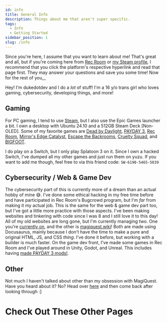 ```yaml
---
id: info
title: General Info
description: Things about me that aren't super specific.
tags:
  - Info
  - Getting Started
sidebar_position: 1
slug: /info
---
```


Since you're here, I assume that you want to learn about me! That's great and all, but if you're coming here from [Rec Room](docs\Info\RecRoom.md) or [my Steam profile](docs\Info\Steam.md), I recommend that you click the platform's respective hyperlink and read that page first. They may answer your questions and save you some time! Now for the rest of you,,,

Hey! I'm dukedotdev and I do a *lot* of stuff! I'm a 16 y/o trans girl who loves gaming, cybersecurity, developing things, and more!

## Gaming

For PC gaming, I tend to use [Steam](docs\Info\Steam.md), but I also use the Epic Games launcher a bit. I own a desktop with Ubuntu 24.10 and a 512GB Steam Deck [Non-OLED]. Some of my favorite games are [Dead by Daylight](https://store.steampowered.com/app/381210/Dead_by_Daylight/), [PAYDAY 3](https://store.steampowered.com/app/1272080/PAYDAY_3/), [Rec Room](https://store.steampowered.com/app/471710/Rec_Room/), [Mirror's Edge Catalyst](https://store.steampowered.com/app/1233570/Mirrors_Edge_Catalyst/), [Escape the Backrooms](https://store.steampowered.com/app/1943950/Escape_the_Backrooms/), [Cruelty Squad](https://store.steampowered.com/app/1388770/Cruelty_Squad/), and [BIGFOOT](https://store.steampowered.com/app/509980/BIGFOOT/).

I do play on a Switch, but I only play Splatoon 3 on it. Since I own a hacked Switch, I've dumped all my other games and just run them on yuzu. If you want to add me though, feel free to via this friend code: ``SW-6190-5465-5039``

## Cybersecurity / Web & Game Dev

The cybersecurity part of this is currently more of a dream than an actual hobby of mine 😅. I've done some ethical hacking in my free time before and have participated in Rec Room's Bugcrowd program, but I'm *far* from making it my actual job. This is the same for the web & game dev part too, but I've got a little more practice with those aspects. I've been making websites and tinkering with code since I was 8 and I still love it to this day! All of my old websites are long gone, but I'm currently managing two. One you're [currently on](https://dukedot.dev), and the other is [magiquest.wiki](https://magiquest.wiki)! Both are made using Docusaurus, mainly because I don't have the time to make a pure and original HTML, JS, and CSS *thing*. I've done it before, but working with a builder is much faster. On the game dev front, I've made some games in Rec Room and I've played around in Unity, Godot, and Unreal. This includes having [made PAYDAY 3 mods!](docs\Projects\Payday3Mods\index.mdx).

## Other

Not much I haven't talked about other than my obsession with MagiQuest. Have you heard about it? No? Head over [here](https://magiquest.wiki) and then come back after looking through :]

# Check Out These Other Pages


<DocCardList />